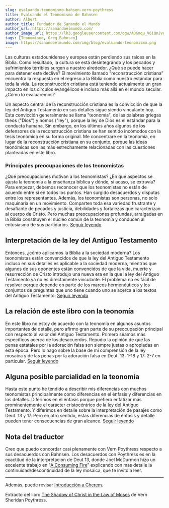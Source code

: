 ```yaml
---
slug: evaluando-teonomismo-bahsen-vern-poythress
title: Evaluando el Teonomismo de Bahnsen
author: Albert
author_title: Fundador de Sanando el Mundo
author_url: https://sanandoelmundo.com/
author_image_url: https://lh3.googleusercontent.com/ogw/ADGmqu_V6iQnJvuIOUFQJ8ebZQW6vvBd8lk0fipmF92Z
tags: [Teonomismo, Greg Bahnsen]
image: https://sanandoelmundo.com/img/blog/evaluando-teonomismo.png
---
```



<Redirect to="/articles/evaluando-el-teonomismo-de-bahnsen" />


Las culturas estadounidense y europea están perdiendo sus raíces en la Biblia. Como resultado, la cultura se está desintegrando y los pecados y sufrimientos terribles surgen a nuestro alrededor. ¿Qué se puede hacer para detener este declive? El movimiento llamado “reconstrucción cristiana” encuentra la respuesta en el regreso a la Biblia como nuestro estándar para toda la vida. La reconstrucción cristiana está teniendo actualmente un gran impacto en los círculos evangélicos e incluso más allá en el mundo secular. ¿Cómo lo evaluaremos?

<!--truncate-->

Un aspecto central de la reconstrucción cristiana es la convicción de que la ley del Antiguo Testamento en sus detalles sigue siendo vinculante hoy. Esta convicción generalmente se llama "teonomía", de las palabras griegas theos ("Dios") y nomos ("ley"), porque la ley de Dios es el estándar para la conducta humana. Sin embargo, en los últimos años algunos de los defensores de la reconstrucción cristiana se han sentido incómodos con la tesis teonómica en su forma original. Me concentraré en la teonomía, en lugar de la reconstrucción cristiana en su conjunto, porque las ideas teonómicas son las más estrechamente relacionadas con las cuestiones planteadas en este libro.

### Principales preocupaciones de los teonomistas

¿Qué preocupaciones motivan a los teonomistas? ¿En qué aspectos se ajusta la teonomía a la enseñanza bíblica y dónde, si acaso, se extravía? Para empezar, debemos reconocer que los teonomistas no están de acuerdo entre sí en todos los puntos. Han surgido desacuerdos y disputas entre los representantes. Además, los teonomistas son personas, no solo maquinaria en un movimiento. Comparten toda esa variedad frustrante y desafiante de pecados y justicia, debilidades y fortalezas que caracterizan al cuerpo de Cristo. Pero muchas preocupaciones profundas, arraigadas en la Biblia constituyen el núcleo común de la teonomía y conducen al entusiasmo de sus partidarios. [Seguir leyendo](/blog/principales-preocupaciones-teonomistas-evaluando-teonomismo-bahsen-vern-poythress)

## Interpretación de la ley del Antiguo Testamento
Entonces, ¿cómo aplicamos la Biblia a la sociedad moderna? Los teonomistas están convencidos de que la ley del Antiguo Testamento incluso en sus detalles es aplicable a la sociedad moderna, mientras que algunos de sus oponentes están convencidos de que la vida, muerte y resurrección de Cristo introdujo una nueva era en la que la ley del Antiguo Testamento ya no es directamente vinculante. El problema no es fácil de resolver porque depende en parte de los marcos hermenéuticos y los conjuntos de preguntas que uno tiene cuando uno se acerca a los textos del Antiguo Testamento. [Seguir leyendo](/blog/interpretacion-ley-antiguo-testamento-evaluando-teonomismo-bahsen-vern-poythress)

## La relación de este libro con la teonomía
En este libro no estoy de acuerdo con la teonomía en algunos asuntos importantes de detalle, pero afirmo gran parte de su preocupación principal con respecto al valor del Antiguo Testamento. Primero seamos más específicos acerca de los desacuerdos. Repudio la opinión de que las penas estatales por la adoración falsa son siempre justas o apropiadas en esta época. Pero lo hago sobre la base de mi comprensión de la ley mosaica y de las penas por la adoración falsa en Deut. 13: 1-18 y 17: 2-7 en particular. [Seguir leyendo](/blog/relacion-libro-teonomia-evaluando-teonomismo-bahsen-vern-poythress)

## Alguna posible parcialidad en la teonomía
Hasta este punto he tendido a describir mis diferencias con muchos teonomistas principalmente como diferencias en el énfasis y diferencias en los detalles. Diferimos en el énfasis porque prefiero enfatizar más prominentemente el carácter cristocéntrico de la ley del Antiguo Testamento. Y diferimos en detalle sobre la interpretación de pasajes como Deut. 13 y 17. Pero en otro sentido, estas diferencias de énfasis y detalle pueden tener consecuencias de gran alcance. [Seguir leyendo](/blog/posible-parcialidad-teonomia-teonomismo-bahsen-vern-poythress)

## Nota del traductor

Creo que puedo concordar casi plenamente con Vern Poythress respecto a sus desacuerdos con Bahnsen. Los desacuerdos con Poythress es en la exactitud de la interpretacion de Deut 13, donde Joel McDurmon hizo un excelente trabajo en "[A Consuming Fire](/blog/consumido-por-fuego-introduccion-cherem-joel-mcdurmon)" explicando con mas detalle la continuidad/descontinuidad de la ley mosaica, que te invito a leer.

---------

Además, puede revisar [Introducción a Cherem](/blog/introduccion-cherem).

<div className="alert alert--secondary" role="info">
  Extracto del libro <a href="https://frame-poythress.org/ebooks/the-shadow-of-christ-in-the-law-of-moses/">The Shadow of Christ in the Law of Moses</a> de Vern Sheridan Poythress.
</div>